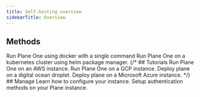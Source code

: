 ```yaml
---
title: Self-hosting overview
sidebarTitle: Overview
---
```


## Methods
<CardGroup cols={2}>
  <Card title="Docker" icon="terminal" href="/self-hosting/methods/docker-compose">
    Run Plane One using docker with a single command
  </Card>
  <Card title="Kubernetes (Coming Soon!)" icon="gear" href="">
    Run Plane One on a kubernetes cluster using helm package manager.
  </Card>
</CardGroup>
{/* ## Tutorials
<CardGroup cols={2}>
  <Card title="Deploy on AWS" icon="aws" href="/plane-one/self-host/tutorials/aws">
    Run Plane One on an AWS instance.
  </Card>
  <Card title="Deploy on GCP" icon="google" href="/plane-one/self-host/kubernetes">
    Run Plane One on a GCP instance.
  </Card>
  <Card title="Deploy on Digital ocean" icon="digital-ocean" href="/plane-one/self-host/kubernetes">
    Deploy plane on a digital ocean droplet.
  </Card>
  <Card title="Deploy on Azure" icon="microsoft" href="/plane-one/self-host/kubernetes">
    Deploy plane on a Microsoft Azure instance.
  </Card>
</CardGroup> */}
## Manage
<CardGroup cols={2}>
  <Card title="Manage Licenses" icon="toolbox" href="https://docs.plane.so/workspaces-and-users/upgrade-plan">
    Learn how to configure your instance.
  </Card>
  <Card title="Prime CLI" icon="star-of-life" href="https://docs.plane.so/self-hosting/manage/prime-cli">
    Setup authentication methods on your Plane instance.
  </Card>
</CardGroup>